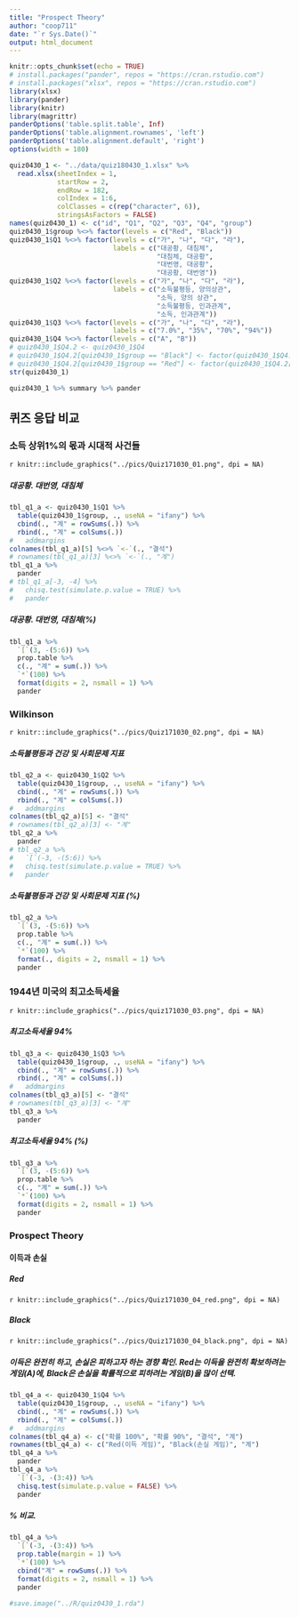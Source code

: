 ```yaml
---
title: "Prospect Theory"
author: "coop711"
date: "`r Sys.Date()`"
output: html_document
---
```


```r
knitr::opts_chunk$set(echo = TRUE)
# install.packages("pander", repos = "https://cran.rstudio.com")
# install.packages("xlsx", repos = "https://cran.rstudio.com")
library(xlsx)
library(pander)
library(knitr)
library(magrittr)
panderOptions('table.split.table', Inf)
panderOptions('table.alignment.rownames', 'left')
panderOptions('table.alignment.default', 'right')
options(width = 180)
```

```r
quiz0430_1 <- "../data/quiz180430_1.xlsx" %>% 
  read.xlsx(sheetIndex = 1, 
            startRow = 2, 
            endRow = 182, 
            colIndex = 1:6, 
            colClasses = c(rep("character", 6)), 
            stringsAsFactors = FALSE)
names(quiz0430_1) <- c("id", "Q1", "Q2", "Q3", "Q4", "group")
quiz0430_1$group %<>% factor(levels = c("Red", "Black"))
quiz0430_1$Q1 %<>% factor(levels = c("가", "나", "다", "라"), 
                          labels = c("대공황, 대침체", 
                                     "대침체, 대공황", 
                                     "대번영, 대공황", 
                                     "대공황, 대번영"))
quiz0430_1$Q2 %<>% factor(levels = c("가", "나", "다", "라"), 
                          labels = c("소득불평등, 양의상관", 
                                     "소득, 양의 상관", 
                                     "소득불평등, 인과관계", 
                                     "소득, 인과관계"))
quiz0430_1$Q3 %<>% factor(levels = c("가", "나", "다", "라"), 
                          labels = c("7.0%", "35%", "70%", "94%"))
quiz0430_1$Q4 %<>% factor(levels = c("A", "B"))
# quiz0430_1$Q4.2 <- quiz0430_1$Q4
# quiz0430_1$Q4.2[quiz0430_1$group == "Black"] <- factor(quiz0430_1$Q4.2[quiz0430_1$group == "Black"], levels = c("A", "B"), labels = c("100%확률로 잃기", "90%확률로 잃기"))
# quiz0430_1$Q4.2[quiz0430_1$group == "Red"] <- factor(quiz0430_1$Q4.2[quiz0430_1$group == "Red"], levels = c("A", "B"), labels = c("100%확률로 따기", "90%확률로 따기"))
str(quiz0430_1)
```

```r
quiz0430_1 %>% summary %>% pander
```

## 퀴즈 응답 비교

### 소득 상위1%의 몫과 시대적 사건들

`r knitr::include_graphics("../pics/Quiz171030_01.png", dpi = NA)`

##### 대공황. 대번영, 대침체

```r
tbl_q1_a <- quiz0430_1$Q1 %>% 
  table(quiz0430_1$group, ., useNA = "ifany") %>%
  cbind(., "계" = rowSums(.)) %>%
  rbind(., "계" = colSums(.))
#   addmargins
colnames(tbl_q1_a)[5] %<>% `<-`(., "결석")
# rownames(tbl_q1_a)[3] %<>% `<-`(., "계")
tbl_q1_a %>% 
  pander 
# tbl_q1_a[-3, -4] %>% 
#   chisq.test(simulate.p.value = TRUE) %>% 
#   pander
```

##### 대공황. 대번영, 대침체(%)

```r
tbl_q1_a %>% 
  `[`(3, -(5:6)) %>%
  prop.table %>% 
  c(., "계" = sum(.)) %>%
  `*`(100) %>%
  format(digits = 2, nsmall = 1) %>%
  pander
```

<P style = "page-break-before:always">

### Wilkinson

`r knitr::include_graphics("../pics/Quiz171030_02.png", dpi = NA)`

##### 소득불평등과 건강 및 사회문제 지표

```r
tbl_q2_a <- quiz0430_1$Q2 %>%
  table(quiz0430_1$group, ., useNA = "ifany") %>%
  cbind(., "계" = rowSums(.)) %>%
  rbind(., "계" = colSums(.))
#   addmargins
colnames(tbl_q2_a)[5] <- "결석"
# rownames(tbl_q2_a)[3] <- "계"
tbl_q2_a %>% 
  pander 
# tbl_q2_a %>%
#   `[`(-3, -(5:6)) %>% 
#   chisq.test(simulate.p.value = TRUE) %>%
#   pander
```

##### 소득불평등과 건강 및 사회문제 지표 (%)

```r
tbl_q2_a %>%
  `[`(3, -(5:6)) %>%
  prop.table %>%
  c(., "계" = sum(.)) %>%
  `*`(100) %>%
  format(., digits = 2, nsmall = 1) %>%
  pander
```

### 1944년 미국의 최고소득세율

`r knitr::include_graphics("../pics/quiz171030_03.png", dpi = NA)`

##### 최고소득세율 94%

```r
tbl_q3_a <- quiz0430_1$Q3 %>%
  table(quiz0430_1$group, ., useNA = "ifany") %>%
  cbind(., "계" = rowSums(.)) %>%
  rbind(., "계" = colSums(.))
#   addmargins
colnames(tbl_q3_a)[5] <- "결석"
# rownames(tbl_q3_a)[3] <- "계"
tbl_q3_a %>% 
  pander
```

##### 최고소득세율 94% (%)

```r
tbl_q3_a %>%
  `[`(3, -(5:6)) %>%
  prop.table %>%
  c(., "계" = sum(.)) %>%
  `*`(100) %>%
  format(digits = 2, nsmall = 1) %>%
  pander
```

<P style = "page-break-before:always">

### Prospect Theory

#### 이득과 손실

##### Red 

`r knitr::include_graphics("../pics/Quiz171030_04_red.png", dpi = NA)`

##### Black

`r knitr::include_graphics("../pics/Quiz171030_04_black.png", dpi = NA)`

##### 이득은 완전히 하고, 손실은 피하고자 하는 경향 확인. Red는 이득을 완전히 확보하려는 게임(A)에, Black은 손실을 확률적으로 피하려는 게임(B)을 많이 선택.

```r
tbl_q4_a <- quiz0430_1$Q4 %>%
  table(quiz0430_1$group, ., useNA = "ifany") %>%
  cbind(., "계" = rowSums(.)) %>%
  rbind(., "계" = colSums(.))
#   addmargins
colnames(tbl_q4_a) <- c("확률 100%", "확률 90%", "결석", "계")
rownames(tbl_q4_a) <- c("Red(이득 게임)", "Black(손실 게임)", "계")
tbl_q4_a %>% 
  pander
tbl_q4_a %>%
  `[`(-3, -(3:4)) %>%
  chisq.test(simulate.p.value = FALSE) %>%
  pander
```

##### % 비교.  

```r
tbl_q4_a %>% 
  `[`(-3, -(3:4)) %>%
  prop.table(margin = 1) %>%
  `*`(100) %>%
  cbind("계" = rowSums(.)) %>%
  format(digits = 2, nsmall = 1) %>%
  pander
```

```r
#save.image("../R/quiz0430_1.rda")
```